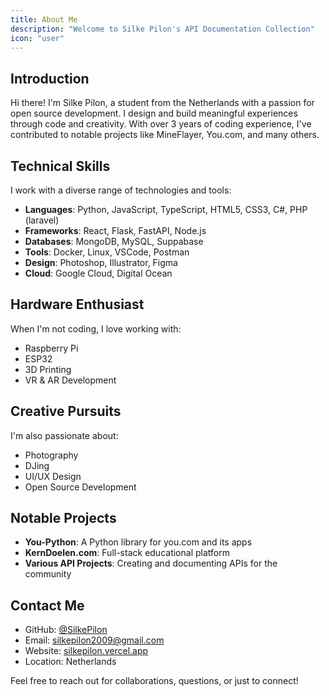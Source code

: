 ```yaml
---
title: About Me
description: "Welcome to Silke Pilon's API Documentation Collection"
icon: "user"
---
```


## Introduction

Hi there! I'm Silke Pilon, a student from the Netherlands with a passion for open source development. I design and build meaningful experiences through code and creativity. With over 3 years of coding experience, I've contributed to notable projects like MineFlayer, You.com, and many others.

## Technical Skills

I work with a diverse range of technologies and tools:

- **Languages**: Python, JavaScript, TypeScript, HTML5, CSS3, C#, PHP (laravel)
- **Frameworks**: React, Flask, FastAPI, Node.js
- **Databases**: MongoDB, MySQL, Suppabase
- **Tools**: Docker, Linux, VSCode, Postman
- **Design**: Photoshop, Illustrator, Figma
- **Cloud**: Google Cloud, Digital Ocean

## Hardware Enthusiast

When I'm not coding, I love working with:
- Raspberry Pi
- ESP32
- 3D Printing
- VR & AR Development

## Creative Pursuits

I'm also passionate about:
- Photography
- DJing
- UI/UX Design
- Open Source Development

## Notable Projects

- **You-Python**: A Python library for you.com and its apps
- **KernDoelen.com**: Full-stack educational platform
- **Various API Projects**: Creating and documenting APIs for the community

## Contact Me

- GitHub: [@SilkePilon](https://github.com/SilkePilon)
- Email: silkepilon2009@gmail.com
- Website: [silkepilon.vercel.app](https://silkepilon.vercel.app)
- Location: Netherlands

Feel free to reach out for collaborations, questions, or just to connect!